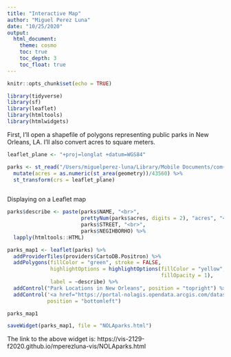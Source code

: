 ```yaml
---
title: "Interactive Map"
author: "Miguel Perez Luna"
date: "10/25/2020"
output: 
  html_document:
    theme: cosmo
    toc: true
    toc_depth: 3
    toc_float: true
---
```


```r
knitr::opts_chunk$set(echo = TRUE)
```

```r
library(tidyverse)
library(sf)
library(leaflet)
library(htmltools)
library(htmlwidgets)
```

First, I'll open a shapefile of polygons representing public parks in New Orleans, LA. I'll also convert acres to square meters. 

```r
leaflet_plane <- "+proj=longlat +datum=WGS84"

parks <- st_read("/Users/miguelperez-luna/Library/Mobile Documents/com~apple~CloudDocs/1. GSD/1. Semester One/VIS 2129/GitHub/mperezluna-vis/mperezluna-vis/Parks_-_Polygon-shp") %>%
  mutate(acres = as.numeric(st_area(geometry))/43560) %>%
  st_transform(crs = leaflet_plane)
  
```




Displaying on a Leaflet map

```r
parks$describe <- paste(parks$NAME, "<br>",
                        prettyNum(parks$acres, digits = 2), "acres", "<br>",
                        parks$STREET, "<br>",
                        parks$NEGIHBORHO) %>%
  lapply(htmltools::HTML)

parks_map1 <- leaflet(parks) %>%
  addProviderTiles(providers$CartoDB.Positron) %>%
  addPolygons(fillColor = "green", stroke = FALSE,
              highlightOptions = highlightOptions(fillColor = "yellow",
                                                  fillOpacity = 1),
              label = ~describe) %>%
  addControl("Park Locations in New Orleans", position = "topright") %>%
  addControl('<a href="https://portal-nolagis.opendata.arcgis.com/datasets/parks-polygon?page=15">Data source</a>',
             position = "bottomleft")

parks_map1
```

```r
saveWidget(parks_map1, file = "NOLAparks.html")
```


The link to the above widget is: 
https://vis-2129-f2020.github.io/mperezluna-vis/NOLAparks.html


